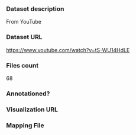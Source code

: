 ### Dataset description

From YouTube

### Dataset URL

https://www.youtube.com/watch?v=tS-WU14HdLE

### Files count

68

### Annotationed?

### Visualization URL

### Mapping File
